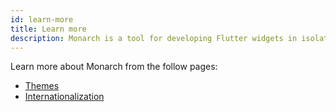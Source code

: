 ```yaml
---
id: learn-more
title: Learn more
description: Monarch is a tool for developing Flutter widgets in isolation. It makes it super easy to build widgets for complex UIs.
---
```


Learn more about Monarch from the follow pages:
- [Themes](themes)
- [Internationalization](internationalization)